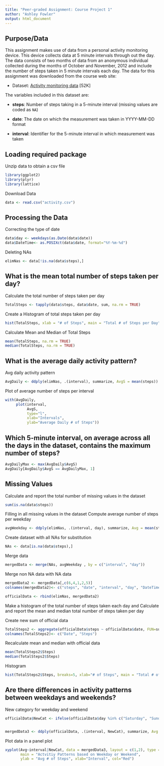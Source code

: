 ```yaml
---
title: "Peer-graded Assignment: Course Project 1"
author: "Ashley Fowler"
output: html_document
---
```


## Purpose/Data
This assignment makes use of data from a personal activity monitoring device. This device collects data at 5 minute intervals through out the day. The data consists of two months of data from an anonymous individual collected during the months of October and November, 2012 and include the number of steps taken in 5 minute intervals each day.
The data for this assignment was downloaded from the course web
site:

* Dataset: [Activity monitoring data](https://d396qusza40orc.cloudfront.net/repdata%2Fdata%2Factivity.zip) [52K]

The variables included in this dataset are:

* **steps**: Number of steps taking in a 5-minute interval (missing
    values are coded as `NA`)

* **date**: The date on which the measurement was taken in YYYY-MM-DD
    format

* **interval**: Identifier for the 5-minute interval in which
    measurement was taken



## Loading required package

Unzip data to obtain a csv file
```r

library(ggplot2)
library(plyr)
library(lattice)
```

Download Data
```r

data <- read.csv("activity.csv")
```

## Processing the Data
Correcting the type of date
```r
data$day <- weekdays(as.Date(data$date))
data$DateTime<- as.POSIXct(data$date, format="%Y-%m-%d")
```

Deleting NAs
```r
elimNas <- data[!is.na(data$steps),]
```

## What is the mean total number of steps taken per day?
Calculate the total number of steps taken per day
```r
TotalSteps <- tapply(data$steps, data$date, sum, na.rm = TRUE)
```

Create a Histogram of total steps taken per day
```r
hist(TotalSteps, xlab = "# of Steps", main = "Total # of Steps per Day", col="Grey")
```

Calculate Mean and Median of Total Steps
```r
mean(TotalSteps, na.rm = TRUE)
median(TotalSteps, na.rm = TRUE)
```

## What is the average daily activity pattern?
Avg daily activity pattern
```r
AvgDaily <- ddply(elimNas, .(interval), summarize, AvgS = mean(steps))
```

Plot of average number of steps per interval
```r
with(AvgDaily,
     plot(interval,
          AvgS,
          type="l",
          xlab="Intervals",
          ylab="Average Daily # of Steps"))
```

## Which 5-minute interval, on average across all the days in the dataset, contains the maximum number of steps?
```r
AvgDailyMax <- max(AvgDaily$AvgS)
AvgDaily[AvgDaily$AvgS == AvgDailyMax, 1]
```

## Missing Values
Calculate and report the total number of missing values in the dataset
```r
sum(is.na(data$steps))
```

Filling in all missing values in the dataset
Compute average number of steps per weekday 
```r
avgWeekday <- ddply(elimNas, .(interval, day), summarize, Avg = mean(steps))
```

Create dataset with all NAs for substitution
```r
NAs <- data[is.na(data$steps),]
```

Merge data
```r
mergedData <- merge(NAs, avgWeekday , by = c("interval", "day"))
```

Merge non NA data with NA data
```r
mergedData2 <- mergedData[,c(6,4,1,2,5)]
colnames(mergedData2)<- c("steps", "date", "interval", "day", "DateTime")

officialData <- rbind(elimNas, mergedData2)
```

Make a histogram of the total number of steps taken each day and Calculate 
and report the mean and median total number of steps taken per day

Create new sum of official data
```r
TotalSteps2 <- aggregate(officialData$steps ~ officialData$date, FUN=sum, )
colnames(TotalSteps2)<- c("Date", "Steps")
```

Recalculate mean and median with official data
```r
mean(TotalSteps2$Steps)
median(TotalSteps2$Steps)
```

Histogram
```r
hist(TotalSteps2$Steps, breaks=5, xlab="# of Steps", main = "Total # of Steps per Day (Imputed data)", col="Grey")
```

## Are there differences in activity patterns between weekdays and weekends?
New category for weekday and weekend
```r
officialData$NewCat <- ifelse(officialData$day %in% c("Saturday", "Sunday"), "Weekend", "Weekday")


mergedData3 <- ddply(officialData, .(interval, NewCat), summarize, Avg = mean(steps))
```
Plot data in a panel plot
```r
xyplot(Avg~interval|NewCat, data = mergedData3, layout = c(1,2), type = "l",
       main = "Actvitiy Patterns based on Weekday or Weekend", 
       ylab = "Avg # of Steps", xlab="Interval", col="Red")
```